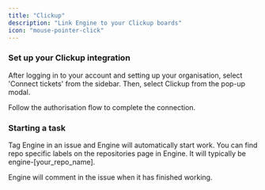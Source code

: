 ```yaml
---
title: "Clickup"
description: "Link Engine to your Clickup boards"
icon: "mouse-pointer-click"
---
```


### **Set up your Clickup integration**

After logging in to your account and setting up your organisation, select 'Connect tickets' from the sidebar. Then, select Clickup from the pop-up modal.

Follow the authorisation flow to complete the connection.

### **Starting a task**

Tag Engine in an issue and Engine will automatically start work. You can find repo specific labels on the repositories page in Engine. It will typically be engine-[your_repo_name].

Engine will comment in the issue when it has finished working.